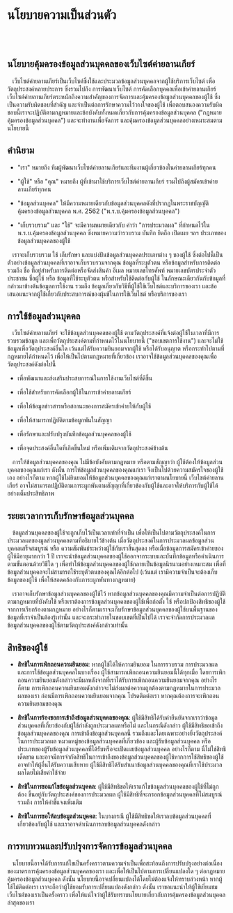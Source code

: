 <Card>

# นโยบายความเป็นส่วนตัว

<br />
<br />

## นโยบายคุ้มครองข้อมูลส่วนบุคคลของเว็บไซต์ค่ายลานเกียร์

&nbsp;&nbsp; เว็บไซต์ค่ายลานเกียร์เป็นเว็บไซต์ซึ่งใช้และประมวลข้อมูลส่วนบุคคลจากผู้ใช้บริการเว็บไซต์
เพื่อวัตถุประสงค์หลายประการ ซึ่งรวมไปถึง การพัฒนาเว็บไซต์ การคัดเลือกบุคคลเพื่อเข้าค่ายลานเกียร์
เว็บไซต์ค่ายลานเกียร์ตระหนักถึงความสำคัญของการจัดการและคุ้มครองข้อมูลส่วนบุคคลของผู้ใช้ ซึ่งเป็นความรับผิดชอบที่สำคัญ
และจำเป็นต่อการรักษาความไว้วางใจของผู้ใช้
เพื่อตอบสนองความรับผิดชอบนี้เราจะปฏิบัติตามกฎหมายและข้อบังคับทั้งหมดเกี่ยวกับการคุ้มครองข้อมูลส่วนบุคคล ("กฎหมายคุ้มครองข้อมูลส่วนบุคคล")
และจะทำงานเพื่อจัดการ และคุ้มครองข้อมูลส่วนบุคคลอย่างเหมาะสมตามนโยบายนี้

## คำนิยาม

- "เรา" หมายถึง ทีมผู้พัฒนาเว็บไซต์ค่ายลานเกียร์และทีมงานผู้เกี่ยวข้องในค่ายลานเกียร์ทุกคน

- "ผู้ใช้" หรือ "คุณ" หมายถึง ผู้ที่เข้ามาใช้บริการเว็บไซต์ค่ายลานเกียร์ รวมไปถึงผู้สมัครเข้าค่ายลานเกียร์ทุกคน

- "ข้อมูลส่วนบุคคล" ให้มีความหมายเดียวกับข้อมูลส่วนบุคคลดังที่ปรากฏในพระราชบัญญัติคุ้มครองข้อมูลส่วนบุคคล พ.ศ. 2562 ("พ.ร.บ.คุ้มครองข้อมูลส่วนบุคคล")

- "เก็บรวบรวม" และ "ใช้" จะมีความหมายเดียวกับ คำว่า "การประมวลผล" ที่กำหนดไว้ใน พ.ร.บ.คุ้มครองข้อมูลส่วนบุคคล ซึ่งหมายความว่ารวบรวม บันทึก ยึดถือ เปิดเผย ฯลฯ
  ประเภทของข้อมูลส่วนบุคคลของผู้ใช้

&nbsp;&nbsp; เราจะเก็บรวบรวม ใช้ เก็บรักษา และแบ่งปันข้อมูลส่วนบุคคลประเภทต่าง ๆ ของผู้ใช้ ซึ่งต่อไปนี้เป็นตัวอย่างข้อมูลส่วนบุคคลที่เราอาจเก็บรวบรวมจากคุณ
ข้อมูลที่ระบุตัวตน หรือข้อมูลสำหรับการติดต่อ รวมถึง ชื่อ ที่อยู่สำหรับการติดต่อหรือจัดส่งสินค้า อีเมล หมายเลขโทรศัพท์ หมายเลขบัตรประจำตัวประชาชน ชื่อผู้ใช้ หรือ
ข้อมูลที่ใช้ระบุตัวตน หรือสำหรับใช้ติดต่อกับผู้ใช้ ในลักษณะเดียวกันกับข้อมูลที่กล่าวมาข้างต้นข้อมูลการใช้งาน รวมถึง ข้อมูลเกี่ยวกับวิธีที่ผู้ใช้ใช้เว็บไซต์และบริการของเรา
และข้อเสนอแนะจากผู้ใช้เกี่ยวกับประสบการณ์ของผุ้มช้ในการใช้เว็บไซต์ หรือบริการของเรา

## การใช้ข้อมูลส่วนบุคคล

&nbsp;&nbsp; เว็บไซต์ค่ายลานเกียร์ จะใช้ข้อมูลส่วนบุคคลของผู้ใช้ ตามวัตถุประสงค์ที่แจ้งต่อผู้ใช้ในเวลาที่มีการรวบรวมข้อมูล และเพื่อวัตถุประสงค์ตามที่กำหนดไว้ในนโยบายนี้
("ขอบเขตการใช้งาน") และจะไม่ใช้ข้อมูลเพื่อวัตถุประสงค์อื่นใด เว้นแต่ได้รับความยินยอมจากผู้ใช้ หรือได้รับอนุญาต หรือกระทำไปตามที่กฎหมายได้กำหนดไว้ เพื่อให้เป็นไปตามกฎหมายที่เกี่ยวข้อง
เราอาจใช้ข้อมูลส่วนบุคคลของคุณเพื่อวัตถุประสงค์ดังต่อไปนี้

- เพื่อพัฒนาและส่งเสริมประสบการณ์ในการใช้งานเว็บไซต์ที่ดีขึ้น

- เพื่อใช้สำหรับการคัดเลือกผู้ใช้ในการเข้าค่ายลานเกียร์

- เพื่อให้ข้อมูลข่าวสารหรือสถานะของการสมัครเข้าค่ายให้กับผู้ใช้

- เพื่อให้สามารถปฏิบัติตามข้อผูกพันในสัญญา

- เพื่อรักษาและปรับปรุงบันทึกข้อมูลส่วนบุคคลของผู้ใช้

- เพื่อจุดประสงค์อื่นใดที่เกิดขึ้นใหม่ หรือเพิ่มเติมจากวัตถุประสงค์ข้างต้น

&nbsp;&nbsp; การให้ข้อมูลส่วนบุคคลของคุณ ไม่มีข้อบังคับตามกฎหมาย หรือตามสัญญาว่า
ผู้ใช้ต้องให้ข้อมูลส่วนบุคคลของคุณแก่เรา ดังนั้น การให้ข้อมูลส่วนบุคคลของคุณแก่เรา
จึงเป็นไปด้วยความสมัครใจของผู้ใช้เอง อย่างไรก็ตาม
หากผู้ใช้ไม่ยินยอมให้ข้อมูลส่วนบุคคลของคุณแก่เราตามนโยบายนี้
เว็บไซต์ค่ายลานเกียร์ อาจไม่สามารถปฏิบัติตามภาระผูกพันตามสัญญาที่เกี่ยวข้องกับผู้ใช้และอาจให้บริการกับผู้ใช้ได้อย่างเต็มประสิทธิภาพ

## ระยะเวลาการเก็บรักษาข้อมูลส่วนบุคคล

&nbsp;&nbsp; ข้อมูลส่วนบุคคลของผู้ใช้จะถูกเก็บไว้เป็นเวลาเท่าที่จำเป็น เพื่อให้เป็นไปตามวัตถุประสงค์ในการประมวลผลของมูลส่วนบุคคลตามที่อธิบายไว้ข้างต้น
เมื่อวัตถุประสงค์ในการประมวลผลข้อมูลส่วนบุคคลเสร็จสมบูรณ์ หรือ ความสัมพันธ์ระหว่างผู้ใช้กับเราสิ้นสุดลง หรือเมื่อข้อมูลการสมัครเข้าค่ายของผู้ใช้มีอายุมากกว่า 1 ปี
เราจะนำข้อมูลส่วนบุคคลของผู้ใช้ออกจากระบบและบันทึกข้อมูลหรือดำเนินการตามขั้นตอนด้วยวิธีใด ๆ เพื่อทำให้ข้อมูลส่วนบุคคลของผู้ใช้กลายเป็นข้อมูลนิรนามอย่างเหมาะสม
เพื่อที่ข้อมูลส่วนบุคคลจะไม่สามารถใช้ระบุตัวตนของคุณได้อีกต่อไป (เว้นแต่ เรามีความจำเป็นจะต้องเก็บข้อมูลของผู้ใช้ เพื่อให้สอดคล้องกับภาระผูกพันทางกฎหมาย)

&nbsp;&nbsp; เราอาจเก็บรักษาข้อมูลส่วนบุคคลของผู้ใช้ไว้ หากข้อมูลส่วนบุคคลของคุณมีความจำเป็นต่อการปฏิบัติ ตามกฎหมายที่บังคับใช้ หรือเราต้องการข้อมูลส่วนบุคคลของผู้ใช้เพื่อก่อตั้ง ใช้
หรือปกป้องสิทธิของผู้ใช้จากการเรียกร้องตามกฎหมาย อย่างไรก็ตามเราจะเก็บรักษาข้อมูลส่วนบุคคลของผู้ใช้บนพื้นฐานของข้อมูลที่เราจำเป็นต้องรู้เท่านั้น
และจะกระทำภายในขอบเขตที่เป็นไปได้ เราจะจำกัดการประมวลผลข้อมูลส่วนบุคคลของผู้ใช้ตามวัตถุประสงค์ดังกล่าวเท่านั้น

## สิทธิของผู้ใช้

- **สิทธิในการเพิกถอนความยินยอม**: หากผู้ใช้ได้ให้ความยินยอม ในการรวบรวม การประมวลผล และการใช้ข้อมูลส่วนบุคคลในบางเรื่อง
  ผู้ใช้สามารถเพิกถอนความยินยอมนี้ได้ทุกเมื่อ โดยการเพิกถอนความยินยอมดังกล่าวจะมีผลหลังจากที่เราได้รับการเพิกถอนความยินยอมจากคุณ
  อย่างไรก็ตาม การเพิกถอนความยินยอมดังกล่าวจะไม่ส่งผลต่อความถูกต้องตามกฎหมายในการประมวลผลของเรา ก่อนมีการเพิกถอนความยินยอมจากคุณ
  โปรดติดต่อเรา หากคุณต้องการจะเพิกถอนความยินยอมของคุณ

- **สิทธิในการร้องขอการเข้าถึงข้อมูลส่วนบุคคลของคุณ**: ผู้ใช้มีสิทธิได้รับคำยืนยันจากเราว่าข้อมูลส่วนบุคคลที่เกี่ยวข้องกับผู้ใช้กำลังถูกประมวลผลหรือไม่
  และในกรณีดังกล่าว ผู้ใช้มีสิทธิขอเข้าถึงข้อมูลส่วนบุคคลของคุณ การเข้าถึงข้อมูลส่วนบุคคลนี้
  รวมถึงและโดยเฉพาะอย่างยิ่งวัตถุประสงค์ในการประมวลผล หมวดหมู่ของข้อมูลส่วนบุคคลที่เกี่ยวข้อง
  และผู้รับข้อมูลส่วนบุคคล หรือประเภทของผู้รับข้อมูลส่วนบุคคลที่ได้รับหรือจะเปิดเผยข้อมูลส่วนบุคคล อย่างไรก็ตาม นี่ไม่ใช่สิทธิเด็ดขาด
  และอาจมีการจำกัดสิทธิในการเข้าถึงของข้อมูลส่วนบุคคลของผู้ใช้หากการใช้สิทธิของผู้ใช้อาจทำให้ผู้อื่นได้รับความเสียหาย
  ผู้ใช้มีสิทธิได้รับสำเนาข้อมูลส่วนบุคคลของคุณที่เราใช้ประมวลผลโดยไม่เสียค่าใช้จ่าย

- **สิทธิในการขอแก้ไขข้อมูลส่วนบุคคล**: ผู้ใช้มีสิทธิขอให้เราแก้ไขข้อมูลส่วนบุคคลของผู้ใช้ที่ไม่ถูกต้อง ขึ้นอยู่กับวัตถุประสงค์ของการประมวลผล
  ผู้ใช้มีสิทธิที่จะกรอกข้อมูลส่วนบุคคลที่ไม่สมบูรณ์ รวมถึง การให้คำชี้แจงเพิ่มเติม

- **สิทธิในการขอให้ลบข้อมูลส่วนบุคคล**: ในบางกรณี ผู้ใช้มีสิทธิขอให้เราลบข้อมูลส่วนบุคคลที่เกี่ยวข้องกับผู้ใช้ และเราอาจดำเนินการลบข้อมูลส่วนบุคคลดังกล่าว

## การทบทวนและปรับปรุงการจัดการข้อมูลส่วนบุคคล

&nbsp;&nbsp; นโยบายนี้อาจได้รับการแก้ไขเป็นครั้งคราวตามความจำเป็นเพื่อสะท้อนถึงการปรับปรุงอย่างต่อเนื่องของมาตรการคุ้มครองข้อมูลส่วนบุคคลของเรา
และเพื่อให้เป็นไปตามการเปลี่ยนแปลงใด ๆ ต่อกฎหมายคุ้มครองข้อมูลส่วนบุคคล ดังนั้น นโยบายนี้อาจเปลี่ยนแปลงได้โดยไม่ต้องแจ้งให้ทราบล่วงหน้า หากผู้ใช้ไม่ติดต่อเรา
เราจะถือว่าผู้ใช้ยอมรับการเปลี่ยนแปลงดังกล่าว ดังนั้น เราขอแนะนำให้ผู้ใช้เยี่ยมชมเว็บไซต์ของเราเป็นครั้งคราว เพื่อให้แน่ใจว่าผู้ใช้รับทราบนโยบายเกี่ยวกับการคุ้มครองข้อมูลส่วนบุคคลล่าสุดของเรา

</Card>
